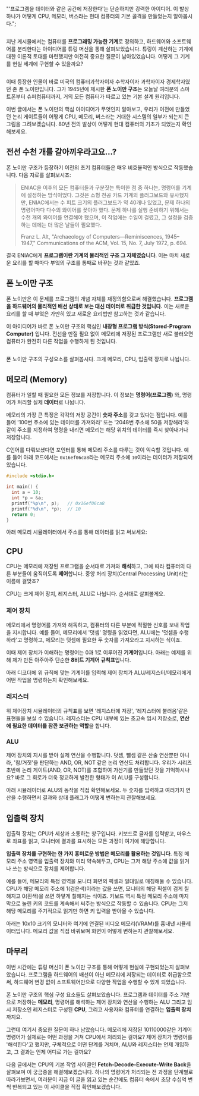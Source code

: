    "'프로그램을 데이터와 같은 공간에 저장한다'는 단순하지만 강력한 아이디어. 이 발상 하나가 어떻게 CPU, 메모리, 버스라는 현대 컴퓨터의 기본 골격을 만들었는지 알아봅시다.";


<Image src={turingMachine} alt="" className="object-cover w-full h-[240px] object-top" caption="영화 '이미테이션 게임'"/>

지난 게시물에서는 컴퓨터를 **프로그래밍 가능한 기계**로 정의하고, 하드웨어와 소프트웨어를 분리한다는 아이디어를 튜링 머신을 통해 살펴보았습니다. 튜링이 계산하는 기계에 대한 이론적 토대를 마련했지만 여전히 중요한 질문이 남아있었습니다. 어떻게 그 기계를 현실 세계에 구현할 수 있을까요?

<Image src={vonNeumann} alt="" className="object-cover w-full h-[240px] object-top" />

이때 등장한 인물이 바로 미국의 컴퓨터과학자이자 수학자이자 과학자이자 경제학자였던 존 폰 노이만입니다. 그가 1945년에 제시한 **폰 노이만 구조**는 오늘날 여러분의 스마트폰부터 슈퍼컴퓨터까지, 거의 모든 컴퓨터가 따르고 있는 기본 설계 원리입니다.

이번 글에서는 폰 노이만의 핵심 아이디어가 무엇인지 알아보고, 우리가 이전에 만들었던 논리 게이트들이 어떻게 CPU, 메모리, 버스라는 거대한 시스템의 일부가 되는지 큰 그림을 그려보겠습니다. 80년 전의 발상이 어떻게 현대 컴퓨터의 기초가 되었는지 확인해보세요.

## 전선 수천 개를 갈아끼우라고요...?

폰 노이만 구조가 등장하기 이전의 초기 컴퓨터들은 매우 비효율적인 방식으로 작동했습니다. 다음 자료를 살펴보시죠:

> ENIAC을 이후의 모든 컴퓨터들과 구분짓는 특이한 점 중 하나는, 명령어를 기계에 설정하는 방식이었다. 그것은 소형 천공 카드 기계의 플러그보드와 유사했지만, ENIAC에서는 수 피트 크기의 플러그보드가 약 40개나 있었고, 문제 하나의 명령어마다 다수의 와이어를 꽂아야 했다.
문제 하나를 실행 준비하기 위해서는 수천 개의 와이어를 연결해야 했으며, 이 작업에는 수일이 걸렸고, 그 설정을 검증하는 데에는 더 많은 날들이 필요했다. 
> 
> Franz L. Alt, "Archaeology of Computers—Reminiscences, 1945–1947,"
Communications of the ACM, Vol. 15, No. 7, July 1972, p. 694.

결국 ENIAC에게 **프로그램이란 기계의 물리적인 구조 그 자체였습니다**. 이는 마치 새로운 요리를 할 때마다 부엌의 구조를 통째로 바꾸는 것과 같았죠.

## 폰 노이만 구조

폰 노이만은 이 문제를 프로그램의 개념 자체를 재정의함으로써 해결했습니다. **프로그램을 하드웨어의 물리적인 배선 상태로 보는 대신 데이터로 취급한 것입니다.** 이는 새로운 요리를 할 때 부엌은 가만히 있고 새로운 요리법만 참고하는 것과 같습니다.

이 아이디어가 바로 폰 노이만 구조의 핵심인 **내장형 프로그램 방식(Stored-Program Computer)** 입니다. 전선을 만질 필요 없이 메모리에 저장된 프로그램만 새로 불러오면 컴퓨터가 완전히 다른 작업을 수행하게 된 것입니다. 

<Image src={vonNeumannDiagram} alt="" className="object-cover w-full p-2 bg-white" />

폰 노이만 구조의 구성요소를 살펴봅시다. 크게 메모리, CPU, 입출력 장치로 나뉩니다.

## 메모리 (Memory)

컴퓨터가 일할 때 필요한 모든 정보를 저장합니다. 이 정보는 **명령어(프로그램)** 와, 명령어가 처리할 실제 **데이터**로 나뉩니다.

메모리의 가장 큰 특징은 각각의 저장 공간이 **숫자 주소**를 갖고 있다는 점입니다. 예를 들어 '100번 주소에 있는 데이터를 가져와라' 또는 '2048번 주소에 50을 저장해라'와 같이 주소를 지정하여 명령을 내리면 메모리는 해당 위치의 데이터를 즉시 찾아내거나 저장합니다. 

C언어를 다뤄보셨다면 포인터를 통해 메모리 주소를 다루는 것이 익숙할 것입니다. 예를 들어 아래 코드에서는 `0x16ef06ca8`라는 메모리 주소에 `10`이라는 데이터가 저장되어있습니다.

```c
#include <stdio.h>

int main() {
  int a = 10;
  int *p = &a;
  printf("%p\n", p);   // 0x16ef06ca8
  printf("%d\n", *p);  // 10
  return 0;
}
```

아래 메모리 시뮬레이터에서 주소를 통해 데이터를 읽고 써보세요:

<Memory />

## CPU

CPU는 메모리에 저장된 프로그램을 순서대로 가져와 **해석**하고, 그에 따라 컴퓨터의 다른 부분들이 움직이도록 **제어**합니다. 중앙 처리 장치(Central Processing Unit)라는 이름에 걸맞죠?

CPU는 크게 제어 장치, 레지스터, ALU로 나뉩니다. 순서대로 살펴볼게요.

### 제어 장치

메모리에서 명령어를 가져와 해독하고, 컴퓨터의 다른 부분에 적절한 신호를 보내 작업을 지시합니다. 예를 들어, 메모리에서 '덧셈' 명령을 읽었다면, ALU에는 '덧셈을 수행하라'고 명령하고, 메모리는 덧셈에 필요한 두 숫자를 가져오라고 지시하는 식이죠.

이때 제어 장치가 이해하는 명령어는 0과 1로 이루어진 **기계어**입니다. 아래는 예제를 위해 제가 만든 아주아주 단순한 **8비트 기계어 규칙표**입니다. 

<InstructionSetTable />

아래 디코더에 위 규칙에 맞는 기계어를 입력해 제어 장치가 ALU/레지스터/메모리에게 어떤 작업을 명령하는지 확인해보세요.

<InstructionDecoder />

### 레지스터 

위 제어장치 시뮬레이터의 규칙표를 보면 '레지스터에 저장', '레지스터에 불러옴'같은 표현들을 보실 수 있습니다. 레지스터는 CPU 내부에 있는 초고속 임시 저장소로, **연산에 필요한 데이터를 잠깐 보관하는 역할**을 합니다. 

### ALU

제어 장치의 지시를 받아 실제 연산을 수행합니다. 덧셈, 뺄셈 같은 산술 연산뿐만 아니라, '참/거짓'을 판단하는 AND, OR, NOT 같은 논리 연산도 처리합니다. 우리가 시리즈 초반에 논리 게이트(AND, OR, NOT)를 조합하여 가산기를 만들었던 것을 기억하시나요? 바로 그 회로가 더욱 정교하게 발전한 형태가 이 ALU를 구성합니다.

아래 시뮬레이터로 ALU의 동작을 직접 확인해보세요. 두 숫자를 입력하고 여러가지 연산을 수행하면서 결과와 상태 플래그가 어떻게 변하는지 관찰해보세요.

<ALU />

## 입출력 장치

입출력 장치는 CPU가 세상과 소통하는 창구입니다. 키보드로 글자를 입력받고, 마우스로 좌표를 읽고, 모니터에 결과를 표시하는 모든 과정이 여기에 해당합니다.

**입출력 장치를 구현하는 한 가지 흥미로운 방법은 메모리를 활용하는 것입니다**. 특정 메모리 주소 영역을 입출력 장치와 미리 약속해두고, CPU는 그저 해당 주소에 값을 읽거나 쓰는 방식으로 장치를 제어합니다.

예를 들어, 메모리의 특정 영역을 모니터 화면의 픽셀과 일대일로 매칭해둘 수 있습니다. CPU가 해당 메모리 주소에 1(검은색)이라는 값을 쓰면, 모니터의 해당 픽셀이 검게 칠해지고 0(흰색)을 쓰면 하얗게 칠해지는 식이죠. 키보드 역시 특정 메모리 주소에 마지막으로 눌린 키의 코드를 계속해서 써주는 방식으로 작동할 수 있습니다. CPU는 그저 해당 메모리를 주기적으로 읽기만 하면 키 입력을 받아올 수 있습니다.

아래는 10x10 크기의 모니터와 여기에 연결된 비디오 메모리(VRAM)를 흉내낸 시뮬레이터입니다. 메모리 값을 직접 바꿔보며 화면이 어떻게 변하는지 관찰해보세요.

<MonitorSimulator />

## 마무리

이번 시간에는 튜링 머신이 폰 노이만 구조를 통해 어떻게 현실에 구현되었는지 살펴보았습니다. 프로그램을 하드웨어의 배선이 아닌 메모리에 저장되는 데이터로 취급함으로써, 하드웨어 변경 없이 소프트웨어만으로 다양한 작업을 수행할 수 있게 되었습니다.

폰 노이만 구조의 핵심 구성 요소들도 살펴보았습니다. 프로그램과 데이터를 주소 기반으로 저장하는 **메모리**, 명령어를 해석하는 제어 장치와 연산을 수행하는 ALU 그리고 임시 저장소인 레지스터로 구성된 **CPU**, 그리고 사용자와 컴퓨터를 연결하는 **입출력 장치**까지요.

그런데 여기서 중요한 질문이 하나 남았습니다. 메모리에 저장된 10110000같은 기계어 명령어가 실제로는 어떤 과정을 거쳐 CPU에서 처리되는 걸까요? 제어 장치가 명령어를 '해석한다'고 했지만, 구체적으로 어떤 단계를 거치며, ALU와 레지스터는 언제 개입하고, 그 결과는 언제 어디로 가는 걸까요?

다음 글에서는 CPU의 기본 작업 사이클인 **Fetch-Decode-Execute-Write Back**을 살펴보며 이 궁금증을 해결해보겠습니다. 하나의 명령어가 처리되는 전 과정을 단계별로 따라가보면서, 여러분이 지금 이 글을 읽고 있는 순간에도 컴퓨터 속에서 초당 수십억 번씩 반복되고 있는 이 사이클을 직접 확인해보겠습니다.
